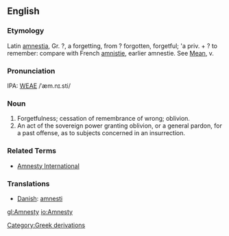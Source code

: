 ==English==
===Etymology===
Latin [[amnestia]], Gr. ?, a forgetting, from ? forgotten, forgetful; 'a priv. + ? to remember: compare with French [[amnistie]], earlier amnestie.  See [[Mean]], v.

===Pronunciation===
IPA: [[WEAE]] /ˈæm.nɪ.sti/

===Noun===
# Forgetfulness; cessation of remembrance of wrong; oblivion.
# An act of the sovereign power granting oblivion, or a general pardon, for a past offense, as to subjects concerned in an insurrection.
<!-- material copied from Webster's Revised Unabridged Dictionary (1913) -->

===Related Terms===
* [[Amnesty International]]

===Translations===
*[[Danish]]: [[amnesti]]
[[Category:Greek derivations]]

[[gl:Amnesty]]
[[io:Amnesty]]